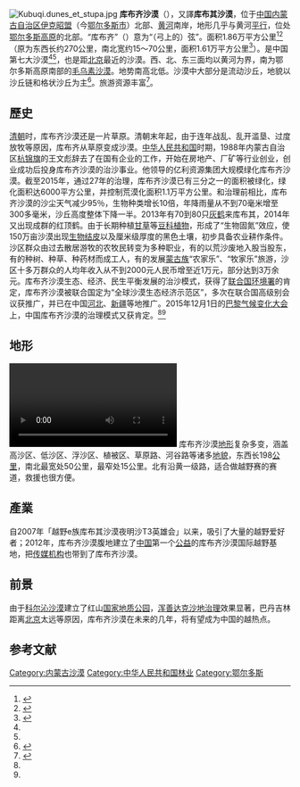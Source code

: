 {{coord|40|38|N|108|12|E|display=title}}
[[File:Kubuqi.dunes_et_stupa.jpg|thumb]]
{{Location map
 |China Inner Mongolia
 |mark=Red pog.svg
 |lat_deg=40|lat_min=20|lat_sec =17
 |lon_deg=109|lon_min=19|lon_sec =46
 |caption=库布齐沙漠在[[内蒙古|内蒙古]]的位置。
 |position=right
 |width=300
 |float=right
}}
'''库布齐沙漠'''（{{lang-mn|Хөвчийн элсэн}}），又譯'''库布其沙漠'''，位于[[中国|中国]][[内蒙古自治区|内蒙古自治区]][[伊克昭盟|伊克昭盟]]（今[[鄂尔多斯市|鄂尔多斯市]]）北部、[[黄河|黄河]]南岸，地形几乎与黄河[[平行|平行]]，位处[[鄂尔多斯高原|鄂尔多斯高原]]的北部。“库布齐”（{{mong|m=ᠬᠥᠪᠴᠢ|k=хөвч}}）意为“（弓上的）弦”。面积1.86万平方公里<ref name=xhw>{{Cite web |url=http://news.xinhuanet.com/local/2015-07/28/c_1116063289.htm |title=中国第七大沙漠三分之一面积被绿化，新华网，2015-07-28 |accessdate=2016-10-08 |archive-date=2016-10-09 |archive-url=https://web.archive.org/web/20161009182303/http://news.xinhuanet.com/local/2015-07/28/c_1116063289.htm |dead-url=no }}</ref><ref name=ifeng>{{Cite web |url=http://news.ifeng.com/a/20161007/50066965_0.shtml |title=三北防护林杨树大面积死亡 听国家林业局局长怎么说，凤凰网，2016-10-07 |accessdate=2016-10-08 |archive-date=2019-07-23 |archive-url=https://web.archive.org/web/20190723092631/http://news.ifeng.com/a/20161007/50066965_0.shtml |dead-url=no }}</ref>（原为东西长约270公里，南北宽约15～70公里，面积1.61万平方公里<ref name=ch>{{cite book zh |author=辞海编纂委员会 |title=《辞海》（1999年版） |format=M |edition=1 |location=上海 |publisher=上海辞书出  版社 |date=2000 |pages= |id= ISBN 7-5326-0630-9}}</ref>）。是中国第七大沙漠<ref name=xhw/><ref name=ifeng/>，也是距[[北京|北京]]最近的沙漠。西、北、东三面均以黄河为界，南为鄂尔多斯高原南部的[[毛乌素沙漠|毛乌素沙漠]]。地势南高北低。沙漠中大部分是流动沙丘，地貌以沙丘链和格状沙丘为主<ref>{{cite web | language = zh-cn | publisher = 新华网内蒙古频道 | title = 库布齐沙漠 | url = http://www.nmg.xinhuanet.com/zt/2011-09/20/content_23735779.htm | date = 2011-09-20 | accessdate = 2011-10-06 | deadurl = yes | archiveurl = https://web.archive.org/web/20120501194841/http://nmg.xinhuanet.com/zt/2011-09/20/content_23735779.htm | archivedate = 2012-05-01 }}</ref>。旅游资源丰富<ref>{{cite web | language = zh-cn | publisher = 搜狐旅游 | title = 五月自驾撒野计划 库布齐沙漠寻神光 | url = http://travel.sohu.com/20100505/n271931062.shtml | date = 2010-05-05 | accessdate = 2011-10-06 | archive-date = 2011-10-27 | archive-url = https://web.archive.org/web/20111027231536/http://travel.sohu.com/20100505/n271931062.shtml | dead-url = no }}</ref>。

==歷史==
[[清朝|清朝]]时，库布齐沙漠还是一片草原。清朝末年起，由于连年战乱、乱开滥垦、过度放牧等原因，库布齐从草原变成沙漠。[[中华人民共和国|中华人民共和国]]时期，1988年内蒙古自治区[[杭锦旗|杭锦旗]]的王文彪辞去了在国有企业的工作，开始在房地产、厂矿等行业创业，创业成功后投身库布齐沙漠的治沙事业。他领导的亿利资源集团大规模绿化库布齐沙漠。截至2015年，通过27年的治理，库布齐沙漠已有三分之一的面积被绿化，绿化面积达6000平方公里，并控制荒漠化面积1.1万平方公里。和治理前相比，库布齐沙漠的沙尘天气减少95％，生物种类增长10倍，年降雨量从不到70毫米增至300多毫米，沙丘高度整体下降一半。2013年有70到80只[[灰鹤|灰鹤]]来库布其，2014年又出现成群的红顶鹤。由于长期种植[[甘草|甘草]]等[[豆科植物|豆科植物]]，形成了“生物固氮”效应，使150万亩沙漠出现[[生物结皮|生物结皮]]以及厘米级厚度的黑色土壤，初步具备农业耕作条件。沙区群众由过去散居游牧的农牧民转变为多种职业，有的以荒沙废地入股当股东，有的种树、种草、种药材而成工人，有的发展[[蒙古族|蒙古族]]“农家乐”、“牧家乐”旅游，沙区十多万群众的人均年收入从不到2000元人民币增至近1万元，部分达到3万余元。库布齐沙漠生态、经济、民生平衡发展的治沙模式，获得了[[联合国环境署|联合国环境署]]的肯定，库布齐沙漠被联合国定为“全球沙漠生态经济示范区”，多次在联合国高级别会议获推广，并已在中国[[河北|河北]]、[[新疆|新疆]]等地推广。2015年12月1日的[[2015年聯合國氣候變化大會|巴黎气候变化大会]]上，中国库布齐沙漠的治理模式又获肯定。<ref name=xhw/><ref name=ifeng/>

==地形==
[[File:2018年12月3日_“超级工程”！中国第七大沙漠库布其沙海变绿洲_China's_Seventh_Desert_Kubuqi_Sand_Sea_turned_into_Oasis.webm|2018年12月3日 “超级工程”！中国第七大沙漠库布其沙海变绿洲]]
库布齐沙漠[[地形|地形]]复杂多变，涵盖高沙区、低沙区、浮沙区、植被区、草原路、河谷路等诸多[[地貌|地貌]]，东西长198[[公里|公里]]，南北最宽处50公里，最窄处15公里。北有沿黄一级路，适合做越野赛的赛道，救援也很方便。

==產業==
自2007年「越野e族库布其沙漠夜明沙T3英雄会」以来，吸引了大量的越野爱好者；2012年，库布齐沙漠腹地建立了[[中国|中国]]第一个[[公益|公益]]的库布齐沙漠国际越野基地，把[[传媒|传媒]][[机构|机构]]也带到了库布齐沙漠。

==前景==
由于[[科尔沁|科尔沁]][[沙漠|沙漠]]建立了红山[[国家地质公园|国家地质公园]]，[[浑善达克沙地|浑善达克沙地]][[治理|治理]]效果显著，巴丹吉林距离[[北京|北京]]太远等原因，库布齐沙漠在未来的几年，将有望成为中国的越热点。

==参考文献==
{{reflist}}

{{中国沙漠和沙地}}

[[Category:内蒙古沙漠|Category:内蒙古沙漠]]
[[Category:中华人民共和国林业|Category:中华人民共和国林业]]
[[Category:鄂尔多斯|Category:鄂尔多斯]]
